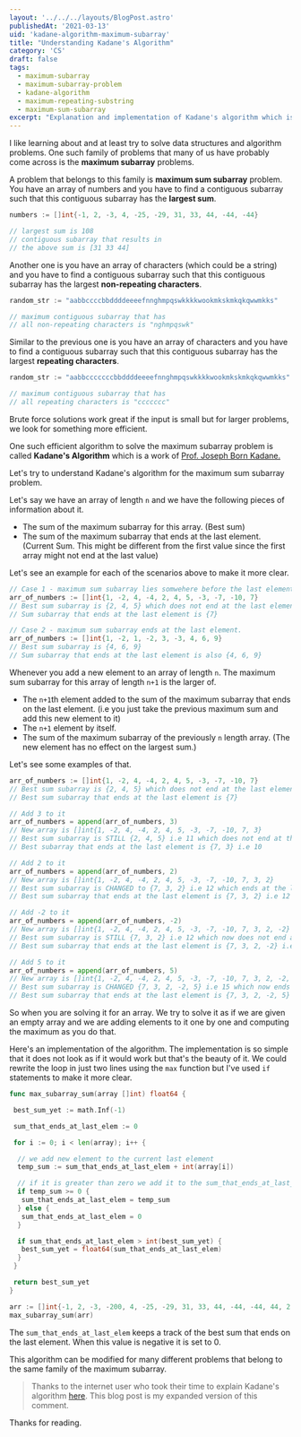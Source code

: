```yaml
---
layout: '../../../layouts/BlogPost.astro'
publishedAt: '2021-03-13'
uid: 'kadane-algorithm-maximum-subarray'
title: "Understanding Kadane's Algorithm"
category: 'CS'
draft: false
tags:
  - maximum-subarray
  - maximum-subarray-problem
  - kadane-algorithm
  - maximum-repeating-substring
  - maximum-sum-subarray
excerpt: "Explanation and implementation of Kadane's algorithm which is one of my favorite algorithms."
---
```


I like learning about and at least try to solve data structures and algorithm problems. One such family of problems that many of us have probably come across is the **maximum subarray** problems.

A problem that belongs to this family is **maximum sum subarray** problem. You have an array of numbers and you have to find a contiguous subarray such that this contiguous subarray has the **largest sum**.

```go
numbers := []int{-1, 2, -3, 4, -25, -29, 31, 33, 44, -44, -44}

// largest sum is 108
// contiguous subarray that results in
// the above sum is [31 33 44]
```

Another one is you have an array of characters (which could be a string) and you have to find a contiguous subarray such that this contiguous subarray has the largest **non-repeating characters**.

```go
random_str := "aabbccccbbddddeeeefnnghmpqswkkkkwookmkskmkqkqwwmkks"

// maximum contiguous subarray that has
// all non-repeating characters is "nghmpqswk"
```

Similar to the previous one is you have an array of characters and you have to find a contiguous subarray such that this contiguous subarray has the largest **repeating characters**.

```go
random_str := "aabbcccccccbbddddeeeefnnghmpqswkkkkwookmkskmkqkqwwmkks"

// maximum contiguous subarray that has
// all repeating characters is "ccccccc"
```

Brute force solutions work great if the input is small but for larger problems, we look for something more efficient.

One such efficient algorithm to solve the maximum subarray problem is called **Kadane's Algorithm** which is a work of [Prof. Joseph Born Kadane.](https://en.wikipedia.org/wiki/Joseph_Born_Kadane)

Let's try to understand Kadane's algorithm for the maximum sum subarray problem.

Let's say we have an array of length `n` and we have the following pieces of information about it.

- The sum of the maximum subarray for this array. (Best sum)
- The sum of the maximum subarray that ends at the last element. (Current Sum. This might be different from the first value since the first array might not end at the last value)

Let's see an example for each of the scenarios above to make it more clear.

```go
// Case 1 - maximum sum subarray lies somwehere before the last element.
arr_of_numbers := []int{1, -2, 4, -4, 2, 4, 5, -3, -7, -10, 7}
// Best sum subarray is {2, 4, 5} which does not end at the last element
// Sum subarray that ends at the last element is {7}

// Case 2 - maximum sum subarray ends at the last element.
arr_of_numbers := []int{1, -2, 1, -2, 3, -3, 4, 6, 9}
// Best sum subarray is {4, 6, 9}
// Sum subarray that ends at the last element is also {4, 6, 9}
```

Whenever you add a new element to an array of length `n`. The maximum sum subarray for this array of length `n+1` is the larger of.

- The `n+1`th element added to the sum of the maximum subarray that ends on the last element. (i.e you just take the previous maximum sum and add this new element to it)
- The `n+1` element by itself.
- The sum of the maximum subarray of the previously `n` length array. (The new element has no effect on the largest sum.)

Let's see some examples of that.

```go
arr_of_numbers := []int{1, -2, 4, -4, 2, 4, 5, -3, -7, -10, 7}
// Best sum subarray is {2, 4, 5} which does not end at the last element
// Best sum subarray that ends at the last element is {7}

// Add 3 to it
arr_of_numbers = append(arr_of_numbers, 3)
// New array is []int{1, -2, 4, -4, 2, 4, 5, -3, -7, -10, 7, 3}
// Best sum subarray is STILL {2, 4, 5} i.e 11 which does not end at the last element
// Best subarray that ends at the last element is {7, 3} i.e 10

// Add 2 to it
arr_of_numbers = append(arr_of_numbers, 2)
// New array is []int{1, -2, 4, -4, 2, 4, 5, -3, -7, -10, 7, 3, 2}
// Best sum subarray is CHANGED to {7, 3, 2} i.e 12 which ends at the last element
// Best sum subarray that ends at the last element is {7, 3, 2} i.e 12

// Add -2 to it
arr_of_numbers = append(arr_of_numbers, -2)
// New array is []int{1, -2, 4, -4, 2, 4, 5, -3, -7, -10, 7, 3, 2, -2}
// Best sum subarray is STILL {7, 3, 2} i.e 12 which now does not end at the last element
// Best sum subarray that ends at the last element is {7, 3, 2, -2} i.e 10

// Add 5 to it
arr_of_numbers = append(arr_of_numbers, 5)
// New array is []int{1, -2, 4, -4, 2, 4, 5, -3, -7, -10, 7, 3, 2, -2, 5}
// Best sum subarray is CHANGED {7, 3, 2, -2, 5} i.e 15 which now ends at the last element
// Best sum subarray that ends at the last element is {7, 3, 2, -2, 5} i.e 15
```

So when you are solving it for an array. We try to solve it as if we are given an empty array and we are adding elements to it one by one and computing the maximum as you do that.

Here's an implementation of the algorithm. The implementation is so simple that it does not look as if it would work but that's the beauty of it. We could rewrite the loop in just two lines using the `max` function but I've used `if` statements to make it more clear.

```go
func max_subarray_sum(array []int) float64 {

 best_sum_yet := math.Inf(-1)

 sum_that_ends_at_last_elem := 0

 for i := 0; i < len(array); i++ {

  // we add new element to the current last element
  temp_sum := sum_that_ends_at_last_elem + int(array[i])

  // if it is greater than zero we add it to the sum_that_ends_at_last_elem
  if temp_sum >= 0 {
   sum_that_ends_at_last_elem = temp_sum
  } else {
   sum_that_ends_at_last_elem = 0
  }

  if sum_that_ends_at_last_elem > int(best_sum_yet) {
   best_sum_yet = float64(sum_that_ends_at_last_elem)
  }
 }

 return best_sum_yet
}

arr := []int{-1, 2, -3, -200, 4, -25, -29, 31, 33, 44, -44, -44, 44, 2, 3, 4, -4, 150}
max_subarray_sum(arr)
```

The `sum_that_ends_at_last_elem` keeps a track of the best sum that ends on the last element. When this value is negative it is
set to 0.

This algorithm can be modified for many different problems that belong to the same family of the maximum subarray.

> Thanks to the internet user who took their time to explain Kadane's algorithm [here](https://www.reddit.com/r/learnprogramming/comments/5mgw7v/how_does_kadanes_algorithm_work_for_all_subarrays/dc3i4uk?utm_source=share&utm_medium=web2x&context=3). This blog post is my expanded version of this comment.

Thanks for reading.
